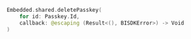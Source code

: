 ```swift
Embedded.shared.deletePasskey(
    for id: Passkey.Id,
    callback: @escaping (Result<(), BISDKError>) -> Void
)
```
